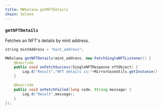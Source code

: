 ```yaml
---
title: MWSolana.getNFTDetails
chain: Solana
---
```


### `getNFTDetails`

Fetches an NFT's details by mint address.

```java
string mintAddress = "mint_address";

MWSolana.getNFTDetails(mint_address, new FetchSingleNFTListener() {
    @Override
    public void onFetchSuccess(SingleNFTResponse nftObject) {
        Log.d("Result","NFT details is:"+MirrorGsonUtils.getInstance().toJson(nftObject));
    }

    @Override
    public void onFetchFailed(long code, String message) {
        Log.d("Result",message);
    }
});

```
